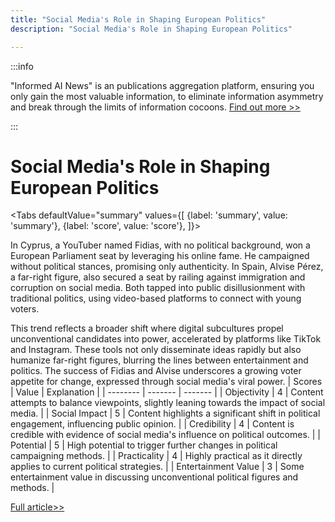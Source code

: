 ```yaml
---
title: "Social Media's Role in Shaping European Politics"
description: "Social Media's Role in Shaping European Politics"

---
```



:::info

"Informed AI News" is an publications aggregation platform, ensuring you only gain the most valuable information, to eliminate information asymmetry and break through the limits of information cocoons.  [Find out more >>](/)

:::

# Social Media's Role in Shaping European Politics


<Tabs
	defaultValue="summary"
	values={[
	{label: 'summary', value: 'summary'},
	{label: 'score', value: 'score'},
]}>
<TabItem value="summary">


In Cyprus, a YouTuber named Fidias, with no political background, won a European Parliament seat by leveraging his online fame. He campaigned without political stances, promising only authenticity. In Spain, Alvise Pérez, a far-right figure, also secured a seat by railing against immigration and corruption on social media. Both tapped into public disillusionment with traditional politics, using video-based platforms to connect with young voters.

This trend reflects a broader shift where digital subcultures propel unconventional candidates into power, accelerated by platforms like TikTok and Instagram. These tools not only disseminate ideas rapidly but also humanize far-right figures, blurring the lines between entertainment and politics. The success of Fidias and Alvise underscores a growing voter appetite for change, expressed through social media's viral power.
</TabItem>
<TabItem value="score">
	| Scores     | Value   | Explanation |
	| -------- | ------- | ------- |
	| Objectivity  | 4    | Content attempts to balance viewpoints, slightly leaning towards the impact of social media.    |
	| Social Impact | 5     | Content highlights a significant shift in political engagement, influencing public opinion.    |
	| Credibility    | 4    | Content is credible with evidence of social media's influence on political outcomes.    |
	| Potential    | 5    | High potential to trigger further changes in political campaigning methods.    |
	| Practicality    | 4    | Highly practical as it directly applies to current political strategies.    |
	| Entertainment Value    | 3    | Some entertainment value in discussing unconventional political figures and methods.    |
</TabItem>
</Tabs>

[Full article>>](https://apnews.com/article/election-panayiotou-social-media-spain-alvise-perez-b19afbc4e56d71143bb513de111fef1a)
